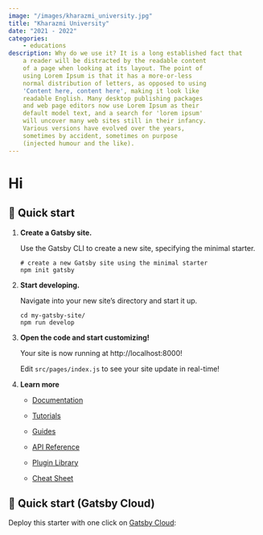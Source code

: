 ```yaml
---
image: "/images/kharazmi_university.jpg"
title: "Kharazmi University"
date: "2021 - 2022"
categories:
    - educations
description: Why do we use it? It is a long established fact that
    a reader will be distracted by the readable content
    of a page when looking at its layout. The point of
    using Lorem Ipsum is that it has a more-or-less
    normal distribution of letters, as opposed to using
    'Content here, content here', making it look like
    readable English. Many desktop publishing packages
    and web page editors now use Lorem Ipsum as their
    default model text, and a search for 'lorem ipsum'
    will uncover many web sites still in their infancy.
    Various versions have evolved over the years,
    sometimes by accident, sometimes on purpose
    (injected humour and the like).
---
```


# Hi

## 🚀 Quick start

1.  **Create a Gatsby site.**

    Use the Gatsby CLI to create a new site, specifying the minimal starter.

    ```shell
    # create a new Gatsby site using the minimal starter
    npm init gatsby
    ```

2.  **Start developing.**

    Navigate into your new site’s directory and start it up.

    ```shell
    cd my-gatsby-site/
    npm run develop
    ```

3.  **Open the code and start customizing!**

    Your site is now running at http://localhost:8000!

    Edit `src/pages/index.js` to see your site update in real-time!

4.  **Learn more**

    -   [Documentation](https://www.gatsbyjs.com/docs/?utm_source=starter&utm_medium=readme&utm_campaign=minimal-starter)

    -   [Tutorials](https://www.gatsbyjs.com/tutorial/?utm_source=starter&utm_medium=readme&utm_campaign=minimal-starter)

    -   [Guides](https://www.gatsbyjs.com/tutorial/?utm_source=starter&utm_medium=readme&utm_campaign=minimal-starter)

    -   [API Reference](https://www.gatsbyjs.com/docs/api-reference/?utm_source=starter&utm_medium=readme&utm_campaign=minimal-starter)

    -   [Plugin Library](https://www.gatsbyjs.com/plugins?utm_source=starter&utm_medium=readme&utm_campaign=minimal-starter)

    -   [Cheat Sheet](https://www.gatsbyjs.com/docs/cheat-sheet/?utm_source=starter&utm_medium=readme&utm_campaign=minimal-starter)

## 🚀 Quick start (Gatsby Cloud)

Deploy this starter with one click on [Gatsby Cloud](https://www.gatsbyjs.com/cloud/):
